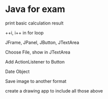 # Java for exam

print basic calculation result

++i, i++ in for loop

JFrame, JPanel, JButton, JTextArea

Choose File, show in JTextArea

Add ActionListener to Button

Date Object

Save image to another format

create a drawing app to include all those above